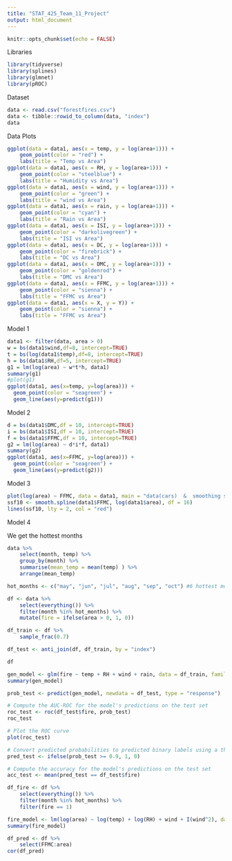 ```yaml
---
title: "STAT_425_Team_11_Project"
output: html_document
---
```


```r
knitr::opts_chunk$set(echo = FALSE)
```

Libraries
```r
library(tidyverse)
library(splines)
library(glmnet)
library(pROC)
```

Dataset
```r
data <- read.csv("forestfires.csv")
data <- tibble::rowid_to_column(data, "index")
data
```

Data Plots
```r
ggplot(data = data1, aes(x = temp, y = log(area+1))) +
    geom_point(color = "red") +
    labs(title = "Temp vs Area")
ggplot(data = data1, aes(x = RH, y = log(area+1))) +
    geom_point(color = "steelblue") +
    labs(title = "Humidity vs Area")
ggplot(data = data1, aes(x = wind, y = log(area+1))) +
    geom_point(color = "green") +
    labs(title = "wind vs Area")
ggplot(data = data1, aes(x = rain, y = log(area+1))) +
    geom_point(color = "cyan") +
    labs(title = "Rain vs Area")
ggplot(data = data1, aes(x = ISI, y = log(area+1))) +
    geom_point(color = "darkolivegreen") +
    labs(title = "ISI vs Area")
ggplot(data = data1, aes(x = DC, y = log(area+1))) +
    geom_point(color = "firebrick") +
    labs(title = "DC vs Area")
ggplot(data = data1, aes(x = DMC, y = log(area+1))) +
    geom_point(color = "goldenrod") +
    labs(title = "DMC vs Area")
ggplot(data = data1, aes(x = FFMC, y = log(area+1))) +
    geom_point(color = "sienna") +
    labs(title = "FFMC vs Area")
ggplot(data = data1, aes(x = X, y = Y)) +
    geom_point(color = "sienna") +
    labs(title = "FFMC vs Area")
```
Model 1
```r
data1 <- filter(data, area > 0)
w = bs(data1$wind,df=8, intercept=TRUE)
t = bs(log(data1$temp),df=8, intercept=TRUE)
h = bs(data1$RH,df=5, intercept=TRUE)
g1 = lm(log(area) ~ w*t*h, data1)
summary(g1)
#plot(g1)
ggplot(data1, aes(x=temp, y=log(area))) + 
  geom_point(color = "seagreen") +
  geom_line(aes(y=predict(g1)))
```
Model 2
```r
d = bs(data1$DMC,df = 10, intercept=TRUE)
i = bs(data1$ISI,df = 10, intercept=TRUE)
f = bs(data1$FFMC,df = 10, intercept=TRUE)
g2 = lm(log(area) ~ d*i*f, data1)
summary(g2)
ggplot(data1, aes(x=FFMC, y=log(area))) + 
  geom_point(color = "seagreen") +
  geom_line(aes(y=predict(g2)))
```
Model 3
```r
plot(log(area) ~ FFMC, data = data1, main = "data(cars)  &  smoothing splines")
ssf10 <- smooth.spline(data1$FFMC, log(data1$area), df = 16)
lines(ssf10, lty = 2, col = "red")
```
Model 4

We get the hottest months
```r
data %>% 
    select(month, temp) %>% 
    group_by(month) %>% 
    summarise(mean_temp = mean(temp) ) %>% 
    arrange(mean_temp)
```


```r
hot_months <- c("may", "jun", "jul", "aug", "sep", "oct") #6 hottest months

df <- data %>% 
    select(everything()) %>% 
    filter(month %in% hot_months) %>% 
    mutate(fire = ifelse(area > 0, 1, 0))

df_train <- df %>% 
    sample_frac(0.7)

df_test <- anti_join(df, df_train, by = "index")

df
```

```r
gen_model <- glm(fire ~ temp + RH + wind + rain, data = df_train, family = gaussian)
summary(gen_model)

prob_test <- predict(gen_model, newdata = df_test, type = "response")

# Compute the AUC-ROC for the model's predictions on the test set
roc_test <- roc(df_test$fire, prob_test)
roc_test

# Plot the ROC curve
plot(roc_test)

# Convert predicted probabilities to predicted binary labels using a threshold of 0.90
pred_test <- ifelse(prob_test >= 0.9, 1, 0)

# Compute the accuracy for the model's predictions on the test set
acc_test <- mean(pred_test == df_test$fire)

```

```r
df_fire <- df %>% 
    select(everything()) %>% 
    filter(month %in% hot_months) %>% 
    filter(fire == 1)

fire_model <- lm(log(area) ~ log(temp) + log(RH) + wind + I(wind^2), data = df_fire)
summary(fire_model)
```
```r
df_pred <- df %>% 
    select(FFMC:area)
cor(df_pred)
```

